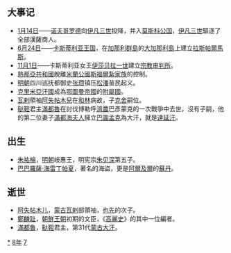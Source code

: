 {{yearTOC|1478|明'''[[成化|成化]]十四年'''；越南'''[[洪德|洪德]]九年'''；日本'''[[文明_(後土御門天皇)|文明]]十年'''}}

== 大事记 ==
*[[1月14日|1月14日]]——[[诺夫哥罗德|诺夫哥罗德]]向[[伊凡三世|伊凡三世]]投降，并入[[莫斯科公国|莫斯科公国]]，[[伊凡三世|伊凡三世]]驅逐了全部漢薩商人。
*[[6月24日|6月24日]]——[[卡斯蒂利亚王国|卡斯蒂利亚王国]]，在[[加那利群島|加那利群島]]的[[大加那利島|大加那利島]]上建立[[拉斯帕爾馬斯|拉斯帕爾馬斯]]。
*[[11月1日|11月1日]]——卡斯蒂利亚女王[[伊莎貝拉一世_(卡斯提爾)|伊莎贝拉一世]]建立[[西班牙宗教裁判所|宗教审判所]]。
*[[熱那亞共和國|熱那亞共和國]]脫離[[米蘭公國|米蘭公國]][[斯福尔扎家族|斯福爾紮家族]]的控制。
*[[明朝|明朝]]四川巡抚都御史[[張瓚_(正統進士)|张瓒]]镇压[[松潘县|松潘]]苗民起义。
*[[克里米亞汗國|克里米亞汗國]]成為[[奥斯曼帝国|鄂圖曼帝國]]的[[附庸國|附屬國]]。
*[[瓦剌|瓦剌]]領袖[[阿失帖木兒|阿失帖木兒]]在[[哈拉和林|和林]]病故，子[[克舍|克舍]]嗣位。
*[[鞑靼_(蒙古)|鞑靼]]君主[[滿都魯|滿都魯]]在討伐博勒呼[[濟農|濟農]]巴彥蒙克的一次戰爭中去世，沒有子嗣，他的第二位妻子[[滿都海哈屯|滿都海夫人]]擁立[[巴圖孟克|巴圖孟克]]為大汗，就是[[達延汗|達延汗]]。

== 出生 ==
* [[朱祐棆|朱祐棆]]，[[明朝|明朝]]岐惠王，明宪宗[[明宪宗|朱见深]]第五子。
* [[巴巴羅薩·海雷丁帕夏|巴巴羅薩·海雷丁帕夏]]，著名的海盜，更是[[阿爾及爾|阿爾及爾]]的[[苏丹_(称谓)|蘇丹]]。

== 逝世 ==
{{Wikisource year mention}}
*[[阿失帖木儿|阿失帖木儿]]，[[蒙古|蒙古]][[瓦剌|瓦剌]]部領袖，[[也先|也先]]的次子。
*[[鄭麟趾|鄭麟趾]]，[[朝鮮王朝|朝鮮王朝]]初期的文臣，《[[高麗史|高麗史]]》的其中一位編者。
*[[滿都魯|滿都魯]]，[[鞑靼_(蒙古)|鞑靼]]君主，第31代[[蒙古大汗|蒙古大汗]]。

[[Category:1478年|*]]
[[Category:1470年代|8年]]
[[Category:15世纪各年|7]]